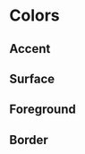 

<Meta title="Design System/Colors" />

# Colors

## Accent

<ColorPalette>
  <ColorItem title="Primary" variable="--primary-color" color="#471aff" />
  <ColorItem
    title="Primary Light"
    variable="--primary-light-color"
    color="rgba(71, 26, 255, 0.65)"
  />
  <ColorItem
    title="Primary Lighter"
    variable="--primary-lighter-color"
    color="rgba(71, 26, 255, 0.25)"
  />
  <ColorItem
    title="Primary Lightest"
    variable="--primary-lightest-color"
    color="rgba(71, 26, 255, 0.05)"
  />
  <ColorItem
    title="Primary Alternative"
    variable="--primary-alternative-color"
    color="#00ffb7"
  />
  <ColorItem
    title="Primary Alternative Light"
    variable="--primary-alternative-light-color"
    color="rgba(0, 255, 183, 0.65)"
  />
  <ColorItem
    title="Primary Alternative Lighter"
    variable="--primary-alternative-lighter-color"
    color="rgba(0, 255, 183, 0.25)"
  />
</ColorPalette>

## Surface

<ColorPalette>
  <ColorItem title="Background Website" variable="--light-bg" color="#fafafa" />
  <ColorItem
    title="Light Elevation 0"
    variable="--light-elevation-0"
    color="#ffffff"
  />
  <ColorItem
    title="Light Elevation 1"
    variable="--light-elevation-1"
    color="#f4f4f5"
  />
  <ColorItem
    title="Light Elevation 2"
    variable="--light-elevation-2"
    color="#ececee"
  />
  <ColorItem
    title="Dark Elevation 0"
    variable="--dark-elevation-0"
    color="#000000"
  />
  <ColorItem
    title="Dark Elevation 1"
    variable="--dark-elevation-1"
    color="#ececee"
  />
  <ColorItem
    title="Dark Elevation 2"
    variable="--dark-elevation-2"
    color="#27272b"
  />
  <ColorItem
    title="Static Elevation 0"
    variable="--static-elevation-0"
    color="#7b8187"
  />
</ColorPalette>

## Foreground

<ColorPalette>
  <ColorItem title="Black Default" variable="--black-color" color="#161617" />
  <ColorItem
    title="Black Light"
    variable="--black-light-color"
    color="rgba(22, 22, 23, 0.65)"
  />
  <ColorItem
    title="Black Lighter"
    variable="--black-lighter-color"
    color="rgba(22, 22, 23, 0.25)"
  />
  <ColorItem title="White Default" variable="--white-color" color="#fff" />
  <ColorItem
    title="Wight Light"
    variable="--wight-light-color"
    color="rgba(255, 255, 255, 0.65)"
  />
  <ColorItem
    title="White Lighter"
    variable="--white-lighter-color"
    color="rgba(255, 255, 255, 0.25)"
  />
</ColorPalette>

## Border

<ColorPalette>
  <ColorItem
    title="Primary"
    variable="--primary-border-color"
    color="rgba(71, 26, 255, 0.3)"
  />
  <ColorItem
    title="Primary Alternative"
    variable="--primary-alternative-border-color"
    color="rgba(0, 255, 183, 0.3)"
  />
  <ColorItem
    title="Black"
    variable="--black-border-color"
    color="rgba(22, 22, 23, 0.3)"
  />
  <ColorItem
    title="Primary Light"
    variable="--black-light-border-color"
    color="rgba(22, 22, 23, 0.08)"
  />
  <ColorItem
    title="White"
    variable="--white-border-color"
    color="rgba(255, 255, 255, 0.3)"
  />
</ColorPalette>
